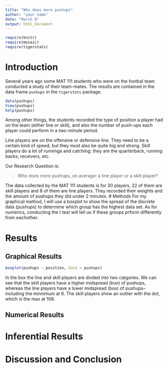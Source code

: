 ```yaml
---
title: "Who does more pushups"
author: "your name"
date: "March 8"
output: html_document
---
```


```r
require(knitr)
require(mosaic)
require(tigerstats)
```
<!-- We recommend you use git branches -- create a separate branch for each major section i.e. Introduction, Methods, Results, Inferential Results, and Discussion and Conclusions - leave the YAML block untouched until the final merge where you put in your own name !-->

# Introduction

Several years ago some MAT 111 students who were on the footbal team conducted a study of their team-mates.  The results are contained in the data frame `pushups` in the `tigerstats` package.

```r
data(pushups)
View(pushups)
help(pushups)
```

Among other things, the students recorded the type of position a player had on the team (either line or skill), and also the number of push-ups each player could perform in a two-minute period.

Line players are on the offensive or defensive line.  They need to be a certain kind of speed, but they must also be quite big and strong.  Skill players do a lot of runninga and catching:  they are the quarterback, running backs, receivers, etc.

Our Research Question is:

  >Who does more pushups, on average: a line player or a skill player?

The data collected by the MAT 111 students is for 30 players, 22 of them are skill players and 8 of them are line players. They recorded their weights and the amount of pushups they did under 2 minutes.
# Methods
<!--Decide on your methods:  use "variable analysis" or other appropriate descriptors.  Make sure to choose at least one graphical method and at least one numerical method.!-->
For my graphical method, I will use a boxplot to show the spread of the discrete data (pushups) to determine which group has the highest data set. As for numerics, conducting the t test will tell us if these groups prform differently from eachother.





# Results
<!--You have both graphical and numerical methods, so you will have both graphical and numerical results to consider.!-->


## Graphical Results
<!--Your graph should have a good title, and axes should be labled as needed.  Discuss your graphical results, showing how they answer the research question.  Use specific features of the graph in your discussion.!-->
```r
boxplot(pushups ~ position, data = pushups)
```

In the box the line and skill players are divded into two catgories. We can see that the skill players have a higher midspread (box) of pushups, whereas the line players have a lower midspread (box) of pushups--including the minnimum at 6. The skill players show an outlier with the dot, which is the max at 108.

## Numerical Results
<!--Numerical results go here. Use the numerical results to describe the patterns if any that exist in the data as focused toward the research question!-->


# Inferential Results
<!--State hypothesis clearly.  Make sure your discussion of the inferential test covers all the aspects that the test output produces, such as test statistic, p-value etc.  Make a decision about the null hypothesis, explain the assumptions on which the selected test/procedure was based, and why the chosen procedure satisfys the assumptions and is appropriate to answer the research question!-->


# Discussion and Conclusion
<!--State your overall conclusion.  This is also a good place to mention other Research Questions that came to mind as you were carrying out this study.!-->

